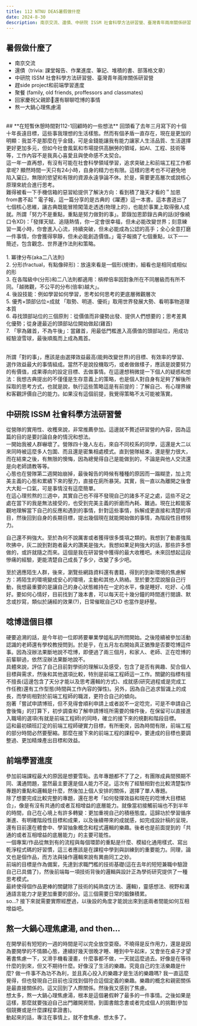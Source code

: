 ```yaml
---
title: 112 NTNU DEAS暑假做什麼
date: 2024-8-30
description: 南京交流、還債、中研院 ISSM 社會科學方法研習營、臺灣青年兩岸關係研習營、趕side project和前端學習進度、聚餐 (family, old friends, proffessors and classmates)、回家慶祝父親節👨還有聊聊唸博的事情、熬一大鍋心理焦慮湯
---
```

## **暑假做什麼了**

- 南京交流
- 還債（trivia: 課堂報告、作業進度、筆記、堆積的書、部落格文章）
- 中研院 ISSM 社會科學方法研習營、臺灣青年兩岸關係研習營
- 趕side project和前端學習進度
- 聚餐 (family, old friends, proffessors and classmates)
- 回家慶祝父親節👨還有聊聊唸博的事情
- 熬一大鍋心理焦慮湯

<br/>
## **在短暫休憩時間對112-1回顧時的一些想法**
回頭看了去年三月寫下的十個十年長遠目標，這些事我理想的生活樣態。然而有個矛盾一直存在，現在是更加的明顯：我並不是那麼在乎金錢，可是金錢能讓我有能力讓家人生活品質、生活選擇更好更加多元，但如今社會風氣和市場提供高酬勞的領域，如AI、工程、技術等等，工作內容不是我真心喜愛且與使命感不太契合。<br/>
這一年一直再想，有沒有可能在社會科學領域學習，追求突破上和前端工程工作都拿呢? 顯然時間一天只有24小時，自身的精力也有限。這樣的思考也不可避免地陷入窠臼，無限的慾望和有限的資源永遠爭論不休。於是，需要更高層次或說核心原理來統合進行思考。<br/>
難得被看一下手機信箱的惡習給提供了解決方向：看到積了幾天才看的＂加恩from書不起＂電子報，這一篇分享的是古典的《躍遷》這一本書。這本書道出了七個核心思維，讓古典既能冒險闖蕩走透透(物理上的)，也能於事業上取得傲人成就。所謂「努力不是重點，重點是努力做對的事」。節錄加恩節錄古典的話(好像繞口令XD)：「發揮天賦、追隨熱情，你一定會很幸福，但未必能改變世界；刻意練習一萬小時，你會進入心流，持續突破，但未必能成為公認的高手；全心全意打磨一件事情，你會獲得寧靜，但未必能創造價值。」電子報摘了七個重點，以下一一簡述，包含觀念、世界運作法則和策略。<br/>
<br/>
1. 冪律分布(aka二八法則)<br/>
2. 分形(fractual，有點像碎形)：放遠來看是一個形(規律)，細看也是相同或相似的形<br/>
3. 在各階級中(分形)和二八法則都適用：槓桿倍率因對象所在不同層級而有所不同。「越微觀，不公平的分布(倍率)越大」。<br/>
4. 後設技能：例如學習如何學習，思考如何思考的更底層微觀層次<br/>
5. 優秀+頭部佔位=成就 「取勢、明道、優術」取用世界發展大勢、看明事物道理本質<br/>
6. 尋找頭部站位的三個原則：從價值而非優勢出發、提供人們想要的；思考差異化優勢；從身邊最近的頭部站位開始做起(雞首)<br/>
7. 「寧為雞首，不為牛後」：當雞首，用最低門檻進入高價值的頭部站位，用成功經驗滾雪球，最後順風而上成為鳳首。<br/>
<br/>

所謂「對的事」，應該是由選擇效益最高(能夠改變世界)的目標、有效率的學習、選作效益最大的事情組成。當然不是說投機取巧，或者做做樣子，應該是說要努力的有價值，成果導向的設定目標、去做事情。在這邊想稍微提一下個人的疑惑和想法：我想古典提出的不僅僅是生存意義上的策略，也是個人對自身有足夠了解後所採取的思考方式，也就是說，執行這些策略這是有前提的：了解自己、有心理界線和客觀評價自己的能力。如果沒有這個前提，我覺得策略不太可能被落實。
<br/>
## **中研院 ISSM 社會科學方法研習營**

從營隊的實用性、收穫來說，非常推薦參加。這邊就不贅述研習營的內容，因為這篇的目的是要討論自身的情況和想法。<br/>
一開始我被人群嚇壞了。營隊四十幾人左右，來自不同校系的同學，這還是大二以來同時被這麼多人包圍、而且還是密集相處模式。直到營隊結束，還是壓力很大，而在結束之後，有無限的懊悔，因為總覺得自己是能做到的，不論是與他人交流還是向老師請教等等。<br/>
心態也在營隊第二週開始崩掉，最後報告的時候有種種的原因而一蹋糊塗，加上完美主義的心態和累績下來的壓力，直接在廁所暴哭。其實，我一直以為離開之後會大大鬆一口氣，可是事情沒有這麼簡單。<br/>
在這心理煎熬的三週中，其實自己也不得不發現自己的諸多不足之處，這些不足之處在當下的我是無法接受的，也受到完美主義的折磨而內耗、難過。現在比較能客觀地理解當下自己的反應和遇到的事情，針對這些事情，拆解成更直接和清楚的項目，然後回到自身的長期目標，提出幾個現在就能開始做的事情，為階段性目標努力。<br/>

自己還不夠強大。至於為何不說厲害或者獲得很多獎項之類的。我想到了動畫強風吹拂中，灰二說到對跑者最大的讚美是強大。我想如果足夠強大的話，那些許多想做的，或許就隨之而來。這個是我在研習營中獲得的最大收穫吧。未來回想起這段慘痛的經驗，更能清楚自己成長了多少，改變了多少吧。<br/>

至於適應陌生人群，後來，瀏覽些網路資料還有書籍，得到的到新環境的焦慮解方：將陌生的環境變成安心的環境，主動和其他人熟絡。至於要怎麼說服自己行動，我想最重要的是讓自己的身心狀態維持在一定的水平，像是睡好、吃好、心情好。要如何心情好，目前找到了幾本書，可以每天花十幾分鐘的時間進行閱讀、默念或抄寫，類似於誦經的效果(?)，日常催眠自己XD 也當作是紓壓。
<br/>

## **唸博這個目標**
硬要追溯的話，是今年初一位即將要畢業學姐私訊所問開始。之後陸續被參加活動認識的老師還有學校教授問到。於是乎，在五月左右開始真正猶豫是否要唸博這件事。因為沒辦法果斷地說不唸博，即便過了兩三個月，和家人、老師、正在唸博的前輩聊過，依然沒辦法果斷地說不。<br/>
具體來說，評估了自己目前對學術的理解以及感受，包含了是否有興趣、契合個人目標與需求，然後和其他選項比較，特別是前端工程師這一工作。關鍵的指標有擅不擅長(這邊包含了天分才能以及思考邏輯的方式)、成就感(研究過程或是完成工作任務)還有工作型態(時間與工作內容的彈性)。另外，因為自己追求智識上的成長，而學術相對於前端工程師的職涯，更符合自己的傾向。<br/>
抱著「嘗試申請博班，但不見得會順利申請上或者說不一定唸完，可是不申請自己會後悔」的打算下，初步調查和了解申請博班所需要的條件後，在保留可以直接進入職場的選項(有就是前端工程師)的同時，確立的接下來的規劃和階段目標。<br/>
這和最初碩班訂定的前端工程師硬實力目標，有所衝突，因為時間有限，前端工程的部分時間必然要壓縮。那麼在接下來的前端工程的課程中，要達成的目標也要調整過、更加精煉產出目標和效益。<br/>

## **前端學習進度**
參加前端課程最大的原因是想要雪恥。去年專題都不了了之，有團隊成員間預期不同、溝通問題，當然最主要還是個人能力不足。這次有了經驗相對也比較清楚製作專題的重點和邏輯是什麼，然後加上個人安排的關係，選擇了單人專題。<br/>
除了想要完成比較完整的專題，還在思考「如何發揮效益和現在的唸博大目標結合」，像是有沒有共通的或者互相增益的底層能力。就像當初接觸前端也不到半年的時間，自己在心境上有許多轉變：更加重視自己的積極態度。這歸功於學習循序漸進、有明確階段性目標和成果，以及後續帶來的成就感，如完成設計稿的呈現，還有目前還在體會中、學習抽象概念和程式邏輯的樂趣。後者也是前面提到的「共通的或者互相增益的底層能力」的主要可能性。<br/>
一個專案/作品從無到有的流程與每個環節的重點是什麼、模組化通用樣式、寫出乾淨程式碼的好習慣，這三者應該是在課程中學到與訓練到的重要能力。同理，論文也是個作品，而方法與操作邏輯來說有異曲同工之妙。<br/>
前端的目標是作為備案，先達到求職門檻的技術基礎(這在去年的短短兼職中驗證自己已具備了)，然後前端每一項技術背後的邏輯與設計正為學術研究提供了一種思考模式。<br/>
最終使得個作品更棒的關鍵除了技術的純熟度(方法、邏輯)，靈感想法、視野和溝通語言能力才是更加重要的部分。這三個需要日常的鍛鍊積累。<br/>
so...? 接下來就需要實際經歷過，以後設的角度才能說出來到底兩者間能如何互相增益吧。<br/>
## **熬一大鍋心理焦慮湯, and then...**
在開學前有短短約一週的時間是可以完全放空耍廢。不曉得是反作用力，還是是因為要開學的不情願心態，連續好幾天很晚才睡、睡到中午起床，又會坐在桌子才望著書焦慮一下，又滑手機看漫畫，什麼事都不做，一天就這麼過去。好像是在等待什麼的到來，但又不期待什麼。好像沒了生活的樂趣。究竟自己的生活樂趣是什麼? 做一件事不為功不為利，並且真心投入的樂趣才是生活的樂趣嗎? 我一直這麼覺得，但也發現自己目前也沒找到個符合這個定義的樂趣。樂趣的概念和親密關係是最直接關係的。這又回到了人際關係。然後我又感到了焦慮。<br/>
想太多，熬一大鍋心理焦慮湯，根本是這個暑假幹了最多的一件事情。之後如果是這樣，那麼就要強迫自己出門離開房間，到圖書館念書或者完成個人的挑戰(參加個競賽或是什麼課程拿證書)。<br/>
動起來的話，專注在事情上，就不會焦慮、想太多了。